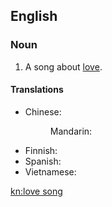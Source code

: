 ==English==
{{wikipedia}}

===Noun===
{{en-noun|head=[[love]] [[song]]}}

# {{context|music}} A song about [[love]].

====Translations====
{{trans-top|song about love}}
* Chinese:
*: Mandarin: {{t-|cmn|情歌|tr=qínggē|sc=Hani}}
{{trans-mid}}
* Finnish: {{t-|fi|rakkauslaulu}}
* Spanish: {{t-|es|canción de amor}}
* Vietnamese: {{t+|vi|tình ca}}
{{trans-bottom}}

[[kn:love song]]
